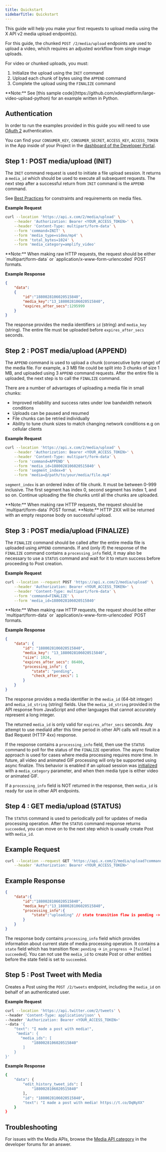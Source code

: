 ```yaml
---
title: Quickstart
sidebarTitle: Quickstart
---
```


This guide will help you make your first requests to upload media using the X API v2 media upload endpoint(s).

For this guide, the chunked `POST /2/media/upload` endpoints are used to upload a video, which requires an adjusted workflow from single image uploads.

For video or chunked uploads, you must:
1. Initialize the upload using the `INIT` command
1. Upload each chunk of bytes using the `APPEND` command
1. Complete the upload using the `FINALIZE` command

<Note>
**Note:** See [this sample code](https://github.com/xdevplatform/large-video-upload-python) for an example written in Python.
</Note>

## Authentication

In order to run the examples provided in this guide you will need to use [OAuth 2](/resources/fundamentals/authentication/oauth-2-0/overview) authentication.

You can find your `CONSUMER_KEY`, `CONSUMER_SECRET`, `ACCESS_KEY`, `ACCESS_TOKEN` in the App inside of your Project in the [dashboard of the Developer Portal](https://developer.x.com/en/portal/projects-and-apps).

## Step 1 : POST media/upload (INIT)

The `INIT` command request is used to initiate a file upload session. It returns a `media_id` which should be used to execute all subsequent requests. The next step after a successful return from `INIT` command is the `APPEND` command.

See [Best Practices](/x-api/media/quickstart/best-practices) for constraints and requirements on media files.

**Example Request**

```bash
curl --location 'https://api.x.com/2/media/upload' \
    --header 'Authorization: Bearer <YOUR_ACCESS_TOKEN>' \
    --header 'Content-Type: multipart/form-data' \
    --form 'command=INIT' \
    --form 'media_type=video/mp4' \
    --form 'total_bytes=1024' \
    --form 'media_category=amplify_video'
```

<Note>
**Note:** When making raw HTTP requests, the request should be either `multipart/form-data` or `application/x-www-form-urlencoded` POST formats.
</Note>

**Example Response**

```json
{
    "data":
    {
        "id":"1880028106020515840",
        "media_key":"13_1880028106020515840",
        "expires_after_secs":1295999
    }
}
```

The response provides the media identifiers `id` (string) and `media_key` (string). The entire file must be uploaded before `expires_after_secs` seconds.

## Step 2 : POST media/upload (APPEND)

The `APPEND` command is used to upload a chunk (consecutive byte range) of the media file. For example, a 3 MB file could be split into 3 chunks of size 1 MB, and uploaded using 3 `APPEND` command requests. After the entire file is uploaded, the next step is to call the `FINALIZE` command.

<Info>
There are a number of advantages of uploading a media file in small chunks:

- Improved reliability and success rates under low bandwidth network conditions
- Uploads can be paused and resumed
- File chunks can be retried individually
- Ability to tune chunk sizes to match changing network conditions e.g on cellular clients
</Info>

**Example Request**

```bash
curl --location 'https://api.x.com/2/media/upload' \
    --header 'Authorization: Bearer <YOUR_ACCESS_TOKEN>' \
    --header 'Content-Type: multipart/form-data' \
    --form 'command=APPEND' \
    --form 'media_id=1880028106020515840' \
    --form 'segment_index=0' \
    --form 'media=@/path/to/your/media/file.mp4'
```

`segment_index` is an ordered index of file chunk. It must be between 0-999 inclusive. The first segment has index 0, second segment has index 1, and so on. Continue uploading the file chunks until all the chunks are uploaded.

<Note>
**Note:** When making raw HTTP requests, the request should be `multipart/form-data` POST format.
</Note>

<Note>
**Note:** HTTP 2XX will be returned with an empty response body on successful upload.
</Note>

## Step 3 : POST media/upload (FINALIZE)

The `FINALIZE` command should be called after the entire media file is uploaded using `APPEND` commands. If and (only if) the response of the `FINALIZE` command contains a `processing_info` field, it may also be necessary to use a `STATUS` command and wait for it to return success before proceeding to Post creation.

**Example Request**

```bash
curl --location --request POST 'https://api.x.com/2/media/upload' \
    --header 'Authorization: Bearer <YOUR_ACCESS_TOKEN>' \
    --header 'Content-Type: multipart/form-data' \
    --form 'command=FINALIZE' \
    --form 'media_id=1880028106020515840'
```

<Note>
**Note:** When making raw HTTP requests, the request should be either `multipart/form-data` or `application/x-www-form-urlencoded` POST formats.
</Note>

**Example Response**

```json
{
    "data": {
        "id": "1880028106020515840",
        "media_key": "13_1880028106020515840",
        "size": 1024,
        "expires_after_secs": 86400,
        "processing_info": {
            "state": "pending",
            "check_after_secs": 1
        }
    }
}
```

The response provides a media identifier in the `media_id` (64-bit integer) and `media_id_string` (string) fields. Use the `media_id_string` provided in the API response from JavaScript and other languages that cannot accurately represent a long integer.

The returned `media_id` is only valid for `expires_after_secs` seconds. Any attempt to use mediaId after this time period in other API calls will result in a Bad Request (HTTP 4xx) response.

If the response contains a `processing_info` field, then use the `STATUS` command to poll for the status of the `FINALIZE` operation. The async finalize approach is used for cases where media processing requires more time. In future, all video and animated GIF processing will only be supported using async finalize. This behavior is enabled if an upload session was [initialized](###INIT) with a `media_category` parameter, and when then media type is either video or animated GIF.

If a `processing_info` field is NOT returned in the response, then `media_id` is ready for use in other API endpoints.


## **Step 4 : GET media/upload (STATUS)**

The `STATUS` command is used to periodically poll for updates of media processing operation. After the `STATUS` command response returns `succeeded`, you can move on to the next step which is usually create Post with `media_id`.

## **Example Request**

```bash
curl --location --request GET 'https://api.x.com/2/media/upload?command=STATUS&media_id=1880028106020515840' \
    --header 'Authorization: Bearer <YOUR_ACCESS_TOKEN>'
```

## **Example Response**
```json
{
    "data":{
        "id":"1880028106020515840",
        "media_key":"13_1880028106020515840",
        "processing_info":{
            "state":"uploading" // state transition flow is pending -> in_progress -> [failed|succeeded]
        }
    }
}
```

The response body contains `processing_info` field which provides information about current state of media processing operation. It contains a `state` field which has transition flow: `pending` -> `in_progress` -> [`failed` | `succeeded`]. You can not use the `media_id` to create Post or other entities before the state field is set to `succeeded`.

## Step 5 : Post Tweet with Media

Creates a Post using the `POST /2/tweets` endpoint, including the `media_id` on behalf of an authenticated user.

**Example Request**

```bash
curl --location 'https://api.twitter.com/2/tweets' \
--header 'Content-Type: application/json' \
--header 'Authorization: Bearer <YOUR_ACCESS_TOKEN>'
--data '{
    "text": "I made a post with media!",
     "media": {
       "media_ids": [
            "1880028106020515840"
        ]
    }
}'

```

**Example Response**

```bash
{
    "data": {
        "edit_history_tweet_ids": [
            "1880028106020515840"
        ],
        "id": "1880028106020515840",
        "text": "I made a post with media! https://t.co/DqNyXX"
    }
}
```


## Troubleshooting

For issues with the Media APIs, browse the [Media API category](https://devcommunity.x.com/c/x-api/media-apis) in the developer forums for an answer.